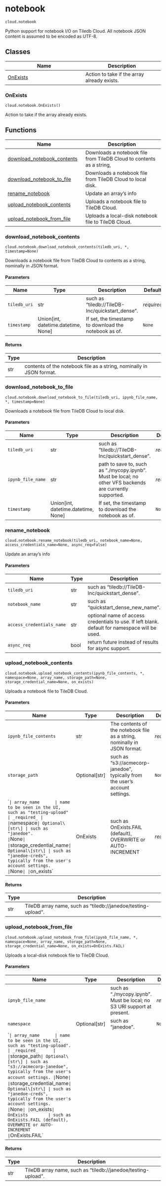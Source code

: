 # notebook { #tiledb.cloud.notebook }

`cloud.notebook`

Python support for notebook I/O on Tiledb Cloud. All notebook JSON content
is assumed to be encoded as UTF-8.

## Classes

| Name | Description |
| --- | --- |
| [OnExists](#tiledb.cloud.notebook.OnExists) | Action to take if the array already exists. |

### OnExists { #tiledb.cloud.notebook.OnExists }

`cloud.notebook.OnExists()`

Action to take if the array already exists.

## Functions

| Name | Description |
| --- | --- |
| [download_notebook_contents](#tiledb.cloud.notebook.download_notebook_contents) | Downloads a notebook file from TileDB Cloud to contents as a string, |
| [download_notebook_to_file](#tiledb.cloud.notebook.download_notebook_to_file) | Downloads a notebook file from TileDB Cloud to local disk. |
| [rename_notebook](#tiledb.cloud.notebook.rename_notebook) | Update an array's info |
| [upload_notebook_contents](#tiledb.cloud.notebook.upload_notebook_contents) | Uploads a notebook file to TileDB Cloud. |
| [upload_notebook_from_file](#tiledb.cloud.notebook.upload_notebook_from_file) | Uploads a local-disk notebook file to TileDB Cloud. |

### download_notebook_contents { #tiledb.cloud.notebook.download_notebook_contents }

`cloud.notebook.download_notebook_contents(tiledb_uri, *, timestamp=None)`

Downloads a notebook file from TileDB Cloud to contents as a string,
  nominally in JSON format.

#### Parameters

| Name         | Type                                  | Description                                           | Default    |
|--------------|---------------------------------------|-------------------------------------------------------|------------|
| `tiledb_uri` | str                                   | such as "tiledb://TileDB-Inc/quickstart_dense".       | _required_ |
| `timestamp`  | Union\[int, datetime.datetime, None\] | If set, the timestamp to download the notebook as of. | `None`     |

#### Returns

| Type   | Description                                                          |
|--------|----------------------------------------------------------------------|
| str    | contents of the notebook file as a string, nominally in JSON format. |

### download_notebook_to_file { #tiledb.cloud.notebook.download_notebook_to_file }

`cloud.notebook.download_notebook_to_file(tiledb_uri, ipynb_file_name, *, timestamp=None)`

Downloads a notebook file from TileDB Cloud to local disk.

#### Parameters

| Name              | Type                                  | Description                                                                                              | Default    |
|-------------------|---------------------------------------|----------------------------------------------------------------------------------------------------------|------------|
| `tiledb_uri`      | str                                   | such as "tiledb://TileDB-Inc/quickstart_dense".                                                          | _required_ |
| `ipynb_file_name` | str                                   | path to save to, such as "./mycopy.ipynb". Must be local; no other VFS backends are currently supported. | _required_ |
| `timestamp`       | Union\[int, datetime.datetime, None\] | If set, the timestamp to download the notebook as of.                                                    | `None`     |

### rename_notebook { #tiledb.cloud.notebook.rename_notebook }

`cloud.notebook.rename_notebook(tiledb_uri, notebook_name=None, access_credentials_name=None, async_req=False)`

Update an array's info

#### Parameters

| Name                      | Type   | Description                                                                                    | Default    |
|---------------------------|--------|------------------------------------------------------------------------------------------------|------------|
| `tiledb_uri`              | str    | such as "tiledb://TileDB-Inc/quickstart_dense".                                                | _required_ |
| `notebook_name`           | str    | such as "quickstart_dense_new_name".                                                           | `None`     |
| `access_credentials_name` | str    | optional name of access credentials to use. If left blank. default for namespace will be used. | `None`     |
| `async_req`               | bool   | return future instead of results for async support.                                            | `False`    |

### upload_notebook_contents { #tiledb.cloud.notebook.upload_notebook_contents }

`cloud.notebook.upload_notebook_contents(ipynb_file_contents, *, namespace=None, array_name, storage_path=None, storage_credential_name=None, on_exists)`

Uploads a notebook file to TileDB Cloud.

#### Parameters

| Name                      | Type            | Description                                                                  | Default    |
|---------------------------|-----------------|------------------------------------------------------------------------------|------------|
| `ipynb_file_contents`     | str             | The contents of the notebook file as a string, nominally in JSON format.     | _required_ |
| `storage_path`            | Optional\[str\] | such as "s3://acmecorp-janedoe", typically from the user's account settings. | `None`     |
| ``                        | array_name      | name to be seen in the UI, such as "testing-upload"                          | _required_ |
| `namespace`               | Optional\[str\] | such as "janedoe".                                                           | `None`     |
| `storage_credential_name` | Optional\[str\] | such as "janedoe-creds", typically from the user's account settings.         | `None`     |
| `on_exists`               | OnExists        | such as OnExists.FAIL (default), OVERWRITE or AUTO-INCREMENT                 | _required_ |

#### Returns

| Type   | Description                                                   |
|--------|---------------------------------------------------------------|
| str    | TileDB array name, such as "tiledb://janedoe/testing-upload". |

### upload_notebook_from_file { #tiledb.cloud.notebook.upload_notebook_from_file }

`cloud.notebook.upload_notebook_from_file(ipynb_file_name, *, namespace=None, array_name, storage_path=None, storage_credential_name=None, on_exists=OnExists.FAIL)`

Uploads a local-disk notebook file to TileDB Cloud.

#### Parameters

| Name                      | Type            | Description                                                                  | Default         |
|---------------------------|-----------------|------------------------------------------------------------------------------|-----------------|
| `ipnyb_file_name`         |                 | such as "./mycopy.ipynb". Must be local; no S3 URI support at present.       | _required_      |
| `namespace`               | Optional\[str\] | such as "janedoe".                                                           | `None`          |
| ``                        | array_name      | name to be seen in the UI, such as "testing-upload".                         | _required_      |
| `storage_path`            | Optional\[str\] | such as "s3://acmecorp-janedoe", typically from the user's account settings. | `None`          |
| `storage_credential_name` | Optional\[str\] | such as "janedoe-creds", typically from the user's account settings.         | `None`          |
| `on_exists`               | OnExists        | such as OnExists.FAIL (default), OVERWRITE or AUTO-INCREMENT                 | `OnExists.FAIL` |

#### Returns

| Type   | Description                                                   |
|--------|---------------------------------------------------------------|
| str    | TileDB array name, such as "tiledb://janedoe/testing-upload". |
